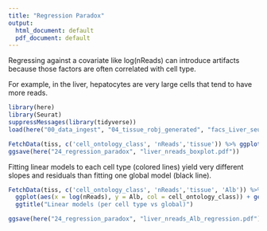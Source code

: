 ```yaml
---
title: "Regression Paradox"
output:
  html_document: default
  pdf_document: default
---
```


Regressing against a covariate like log(nReads) can introduce artifacts because those factors are often correlated with cell type.

For example, in the liver, hepatocytes are very large cells that tend to have more reads.

```r
library(here)
library(Seurat)
suppressMessages(library(tidyverse))
load(here("00_data_ingest", "04_tissue_robj_generated", "facs_Liver_seurat_tiss.Robj"))
```


```r
FetchData(tiss, c('cell_ontology_class', 'nReads','tissue')) %>% ggplot(aes(x = cell_ontology_class, y = log(nReads), col = cell_ontology_class)) + geom_boxplot() + coord_flip() + ggtitle("nReads differs between cell types")
ggsave(here("24_regression_paradox", "liver_nreads_boxplot.pdf"))
```

Fitting linear models to each cell type (colored lines) yield very different slopes and residuals than fitting one global model (black line).

```r
FetchData(tiss, c('cell_ontology_class', 'nReads','tissue', 'Alb')) %>% 
  ggplot(aes(x = log(nReads), y = Alb, col = cell_ontology_class)) + geom_point() + geom_smooth(method = 'lm',aes(x = log(nReads), y = Alb), inherit.aes = F, se = F, color = 'black') + geom_smooth(method = 'lm', se = F) + 
  ggtitle("Linear models (per cell type vs global)")

ggsave(here("24_regression_paradox", "liver_nreads_Alb_regression.pdf"))
```


